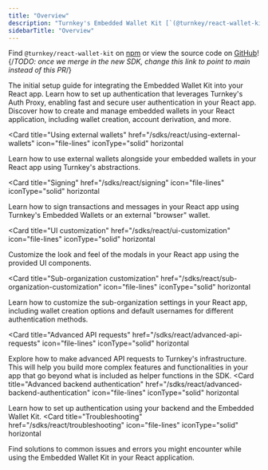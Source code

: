 ```yaml
---
title: "Overview"
description: "Turnkey's Embedded Wallet Kit [`(@turnkey/react-wallet-kit BETA)`](https://www.npmjs.com/package/@turnkey/react-wallet-kit) is the easiest way to integrate Turnkey's Embedded Wallets into your React applications, no backend required. Built on [`@turnkey/core`](https://www.npmjs.com/package/@turnkey/core), it provides a set of UI components and easy-to-use functions, all exported from a hook, allowing you to quickly build secure embedded wallet experiences."
sidebarTitle: "Overview"
---
```



Find `@turnkey/react-wallet-kit` on [npm](https://www.npmjs.com/package/@turnkey/react-wallet-kit) or view the source code on [GitHub](https://github.com/tkhq/sdk/pull/677)! {/*TODO: once we merge in the new SDK, change this link to point to main instead of this PR*/}


<CardGroup>
  <Card
    title="Getting started"
    href="/sdks/react/getting-started"
    icon="file-lines"
    iconType="solid"
    horizontal
  >
    The initial setup guide for integrating the Embedded Wallet Kit into your React app.
  </Card>
  <Card
    title="Authentication"
    href="/sdks/react/auth"
    icon="file-lines"
    iconType="solid"
    horizontal
  >
    Learn how to set up authentication that leverages Turnkey's Auth Proxy, enabling fast and secure user authentication in your React app.
  </Card>
  <Card
    title="Using embedded wallets"
    href="/sdks/react/using-embedded-wallets"
    icon="file-lines"
    iconType="solid"
    horizontal
  >
    Discover how to create and manage embedded wallets in your React
    application, including wallet creation, account derivation, and more.
  </Card>

<Card
  title="Using external wallets"
  href="/sdks/react/using-external-wallets"
  icon="file-lines"
  iconType="solid"
  horizontal
>
  Learn how to use external wallets alongside your embedded wallets in your
  React app using Turnkey's abstractions.
</Card>

<Card
  title="Signing"
  href="/sdks/react/signing"
  icon="file-lines"
  iconType="solid"
  horizontal
>
  Learn how to sign transactions and messages in your React app using Turnkey's
  Embedded Wallets or an external "browser" wallet.
</Card>

<Card
  title="UI customization"
  href="/sdks/react/ui-customization"
  icon="file-lines"
  iconType="solid"
  horizontal
>
  Customize the look and feel of the modals in your React app using the provided
  UI components.
</Card>

<Card
  title="Sub-organization customization"
  href="/sdks/react/sub-organization-customization"
  icon="file-lines"
  iconType="solid"
  horizontal
>
  Learn how to customize the sub-organization settings in your React app,
  including wallet creation options and default usernames for different
  authentication methods.
</Card>

<Card
  title="Advanced API requests"
  href="/sdks/react/advanced-api-requests"
  icon="file-lines"
  iconType="solid"
  horizontal
>
  Explore how to make advanced API requests to Turnkey's infrastructure. This
  will help you build more complex features and functionalities in your app that
  go beyond what is included as helper functions in the SDK.
</Card>
<Card
  title="Advanced backend authentication"
  href="/sdks/react/advanced-backend-authentication"
  icon="file-lines"
  iconType="solid"
  horizontal
>
  Learn how to set up authentication using your backend and the Embedded Wallet
  Kit.
</Card>
<Card
  title="Troubleshooting"
  href="/sdks/react/troubleshooting"
  icon="file-lines"
  iconType="solid"
  horizontal
>
  Find solutions to common issues and errors you might encounter while using the
  Embedded Wallet Kit in your React application.
</Card>

</CardGroup>
